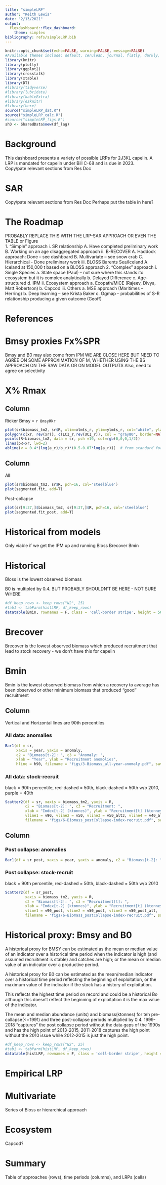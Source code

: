 ```yaml
---
title: "simpleLRP"
author: "Keith Lewis"
date: "2/13/2021"
output:
  flexdashboard::flex_dashboard:
    theme: simplex
bibliography: refs/simpleLRP.bib
---
```


```r
knitr::opts_chunk$set(echo=FALSE, warning=FALSE, message=FALSE)
#Available themes include: default, cerulean, journal, flatly, darkly, readable, spacelab, united, cosmo, lumen, , yeti.
library(knitr)
library(plotly)
library(ggplot2)
library(crosstalk)
library(xtable)
library(DT)
#library(tidyverse)
#library(lubridate)
#library(kableExtra)
#library(ezknitr)
#library(here)
source("simpleLRP_dat.R")
source("simpleLRP_calc.R")
#source("simpleLRP_figs.R")
shD <- SharedData$new(df_lag)
```

Background {data-navmenu="Background"}
=====

This dashboard presents a variety of possible LRPs for 2J3KL capelin.  A LRP is mandated for capelin under Bill C-68 and is due in 2023.  
Copy/pate relevant sections from Res Doc

SAR {data-navmenu="Background"}
=====
Copy/pate relevant sections from Res Doc
Perhaps put the table in here?


The Roadmap {data-navmenu="Background"}
====

PROBABLY REPLACE THIS WITH THE LRP-SAR APPROACH OR EVEN THE TABLE or Figure  
1.	“Simple” approach
    i. SR relationship
        A.	Have completed preliminary work
        B.	Working on an age disaggregated approach
    ii.	B-RECOVER 
        A.	Haddock approach: Done – see dashboard
        B.	Multivariate – see snow crab
        C.	Hierarchical - Done preliminary work
    iii.	BLOSS  Barents Sea/Iceland
        A.	Iceland at 150,000 t based on a BLOSS approach
2.	“Complex” approach
    i.	Single Species
        a. State space (Paul) – not sure where this stands ito ecosystem but it is complex analytically
        b. Delayed Difference
        c. Age-structured
        d. IPM
    ii.	Ecosystem approach
        a. Ecopath/MICE (Rajeev, Divya, Matt Robertson)
        b. Capcod
    iii.	Others
        a. MSE approach (Maritimes – Herring)
        b.	Deep learning – see Krista Baker
        c.	Ogmap – probabilities of S-R relationship producing a given outcome (Geoff)

References {- data-navmenu="Background"}
=====
<div id="refs"></div>


# Bmsy proxies Fx%SPR
Bmsy and B0 may also come from IPM
WE ARE CLOSE HERE BUT NEED TO AGREE ON SOME APPROXIMATION OF M, WHETHER USING THE BS APPROACH ON THE RAW DATA OR ON MODEL OUTPUTS
Also, need to agree on selectivity

# X% Rmax

<!-- Column -->
  <!-- ------------------------------------- -->
  <!-- BH, Bmsy = -->
  <!-- ```{r} -->
  <!-- plot(sr$biomass_tm2, sr$R, xlim=xlmts, ylim=ylmts, col="white", ylab="Recruits", xlab = "Biomass (ktonnes)") -->
  <!-- polygon(c(x, rev(x)), c(LCI,rev(UCI)), col = "gray80", border=NA) -->
  <!-- points(R~biomass, data = sr, pch =19, col=rgb(0,0,0,1/2)) -->
  <!-- lines(pBH~x, lwd=2) -->
  <!-- abline(v = BmsyBH)  # from standard for Bmsy = 118 -->
  
Column
-------------------------------------
Ricker Bmsy = `r BmsyRkr`
```r
plot(sr$biomass_tm2, sr$R, xlim=xlmts_r, ylim=ylmts_r, col="white", ylab="Recruits", xlab = "Biomass (ktonnes)")
polygon(c(xr, rev(xr)), c(LCI_r,rev(UCI_r)), col = "gray80", border=NA)
points(R~biomass_tm2, data = sr, pch =19, col=rgb(0,0,0,1/2))
lines(pR~xr, lwd=2)
abline(v = 0.4*(log(a_r)/b_r)*(0.5-0.07*log(a_r)))  # from standard for Bmsy = 261
```

Column
-------------------------------------

All
```r
plot(sr$biomass_tm2, sr$R, pch=16, col='steelblue')
plot(segmented.fit, add=T)
```

Post-collapse
```r
plot(sr[9:37,]$biomass_tm2, sr[9:37,]$R, pch=16, col='steelblue')
plot(segmented.fit_post, add=T)
```


# Historical from models
Only viable if we get the IPM up and running
Bloss
Brecover
Bmin

Historical {data-navmenu="Historical"}
=====

Bloss is the lowest observed biomass

B0 is multipled by 0.4. BUT PROBABLY SHOULDN'T BE HERE - NOT SURE WHERE

```r
#df_keep_rows <- keep_rows("N2", 25)
#tab1 <- tabParm(histLRP, df_keep_rows)
datatable(Bmin, rownames = F, class = 'cell-border stripe', height = 50,  options = list(searching = F, pageLength = 30, autoWidth = TRUE, scrollY = F))
```


Brecover {data-navmenu="Historical"}
=====

Brecover is the lowest observed biomass which produced recruitment that lead to stock recovery - we don't have this for capelin


Bmin {data-navmenu="Historical"}
=====

Bmin is the lowest observed biomass from which a recovery to average has been observed or other minimum biomass that produced “good” recruitment


Column {.tabset}
-------------------------------------
  
Vertical and Horizontal lines are 90th percentiles

### All data: anomalies

```r
Bar1(df = sr, 
     xaxis = year, yaxis = anomaly, 
     c2 = "Biomass[t-2]: ", c3 = "Anomaly: ", 
     xlab = "Year", ylab = "Recruitment anomolies", 
     hline = h90, filename = "figs/3-Biomass_all-year-anomaly.pdf", save = "no")
```

### All data: stock-recruit
black = 90th percentile, red-dashed = 50th, black-dashed = 50th w/o 2010, purple = 40th
```r
Scatter2(df = sr, xaxis = biomass_tm2, yaxis = R, 
         c2 = "Biomass[t-2]: ", c3 = "Recruitment: ", 
         xlab = "Index[t-2] (ktonnes)", ylab = "Recruitment[t] (ktonnes)", 
         vline1 = v90, vline2 = v50, vline3 = v50_alt3, vline4 = v40_alt4, 
         filename = "figs/6-Biomass_postCollapse-index-recruit.pdf", save = "no")
```

Column {.tabset}
-------------------------------------
  
### Post collapse: anomalies

```r
Bar1(df = sr_post, xaxis = year, yaxis = anomaly, c2 = "Biomass[t-2]: ", c3 = "Anomaly: ", xlab = "Year", ylab = "Recruitment anomolies", hline = h90_post, filename = "figs/5-Biomass_postCollapse-year-anomaly.pdf", save = "no")
```

### Post collapse: stock-recruit 
black = 90th percentile, red-dashed = 50th, black-dashed = 50th w/o 2010
```r
Scatter2(df = sr_post, 
         xaxis = biomass_tm2, yaxis = R, 
         c2 = "Biomass[t-2]: ", c3 = "Recruitment[t]: ", 
         xlab = "Index[t-2] (ktonnes)", ylab = "Recruitment[t] (ktonnes)", 
         vline1 = v90_post, vline2 = v50_post, vline3 = v50_post_alt,
         filename = "figs/6-Biomass_postCollapse-index-recruit.pdf", save = "no")
```


# Historical proxy: Bmsy and B0
A historical proxy for BMSY can be estimated as the mean or median value of an indicator over a historical time period when the indicator is high (and assumed recruitment is stable) and catches are high; or the mean or median value of an indicator over a productive period. 

A historical proxy for B0 can be estimated as the mean/median indicator over a historical time period reflecting the beginning of exploitation, or the maximum value of the indicator if the stock has a history of exploitation. 

This reflects the highest time period on record and could be a historical Bo although this doesn't reflect the beginning of exploitation it is the max value of the indicator.

The mean and median abundance (units) and biomass(ktonnes) for teh pre-collapse(<=1991) and three post-collapse periods multiplied by 0.4.  1999-2018 "captures" the post collapse period without the data gaps of the 1990s and has the high point of 2013-2015, 2011-2018 captures the high point without the 2010 issue while 2012-2015 is just the high point.


```r
#df_keep_rows <- keep_rows("N2", 25)
#tab1 <- tabParm(histLRP, df_keep_rows)
datatable(histLRP, rownames = F, class = 'cell-border stripe', height = 50,  options = list(searching = F, pageLength = 30, autoWidth = TRUE, scrollY = F))
```


# Empirical LRP


# Multivariate

Series of Bloss or hierarchical approach

# Ecosystem

Capcod?

# Summary

Table of approaches (rows), time periods (columns), and LRPs (cells) 